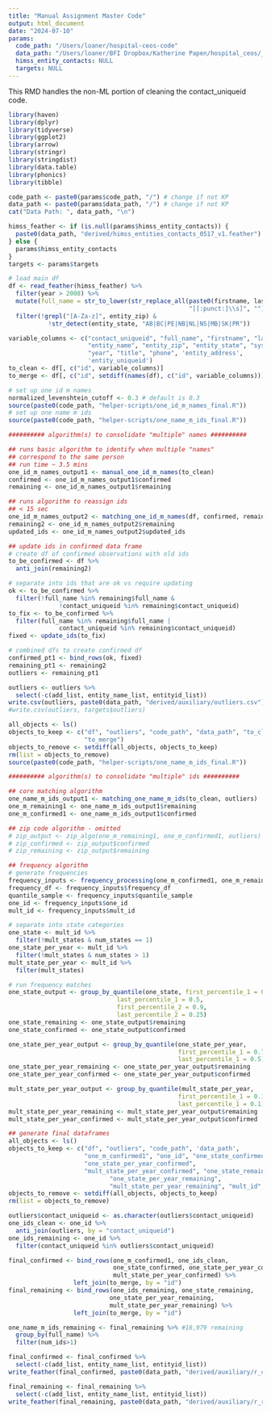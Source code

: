 ```yaml
---
title: "Manual Assignment Master Code"
output: html_document
date: "2024-07-10"
params:
  code_path: "/Users/loaner/hospital-ceos-code" 
  data_path: "/Users/loaner/BFI Dropbox/Katherine Papen/hospital_ceos/_data"
  himss_entity_contacts: NULL
  targets: NULL
---
```

This RMD handles the non-ML portion of cleaning the contact_uniqueid code.

```r
library(haven)
library(dplyr)
library(tidyverse)
library(ggplot2)
library(arrow)
library(stringr)
library(stringdist)
library(data.table)
library(phonics)
library(tibble)
```


```r
code_path <- paste0(params$code_path, "/") # change if not KP
data_path <- paste0(params$data_path, "/") # change if not KP
cat("Data Path: ", data_path, "\n")

himss_feather <- if (is.null(params$himss_entity_contacts)) {
  paste0(data_path, "derived/himss_entities_contacts_0517_v1.feather")  # Specify your backup value here
} else {
  params$himss_entity_contacts
}
targets <- params$targets

# load main df
df <- read_feather(himss_feather) %>%
  filter(year > 2008) %>%
  mutate(full_name = str_to_lower(str_replace_all(paste0(firstname, lastname), 
                                                  "[[:punct:]\\s]", ""))) %>%
  filter(!grepl("[A-Za-z]", entity_zip) & 
           !str_detect(entity_state, "AB|BC|PE|NB|NL|NS|MB|SK|PR")) 

variable_columns <- c("contact_uniqueid", "full_name", "firstname", "lastname", 
                      "entity_name", "entity_zip", "entity_state", "system_id", 
                      "year", "title", "phone", 'entity_address', 
                      'entity_uniqueid')
to_clean <- df[, c("id", variable_columns)]
to_merge <- df[, c("id", setdiff(names(df), c("id", variable_columns)))]

# set up one id m names
normalized_levenshtein_cutoff <- 0.3 # default is 0.3
source(paste0(code_path, "helper-scripts/one_id_m_names_final.R"))
# set up one name m ids
source(paste0(code_path, "helper-scripts/one_name_m_ids_final.R"))


```

```r
########## algorithm(s) to consolidate "multiple" names ########## 

## runs basic algorithm to identify when multiple "names" 
## correspond to the same person 
## run time ~ 3.5 mins
one_id_m_names_output1 <- manual_one_id_m_names(to_clean) 
confirmed <- one_id_m_names_output1$confirmed
remaining <- one_id_m_names_output1$remaining 

## runs algorithm to reassign ids
## < 15 sec
one_id_m_names_output2 <- matching_one_id_m_names(df, confirmed, remaining) 
remaining2 <- one_id_m_names_output2$remaining
updated_ids <- one_id_m_names_output2$updated_ids

## update ids in confirmed data frame
# create df of confirmed observations with old ids
to_be_confirmed <- df %>%
  anti_join(remaining2)

# separate into ids that are ok vs require updating
ok <- to_be_confirmed %>%
  filter(!full_name %in% remaining$full_name &
              !contact_uniqueid %in% remaining$contact_uniqueid)
to_fix <- to_be_confirmed %>%
  filter(full_name %in% remaining$full_name |
              contact_uniqueid %in% remaining$contact_uniqueid)
fixed <- update_ids(to_fix)

# combined dfs to create confirmed df
confirmed_pt1 <- bind_rows(ok, fixed)
remaining_pt1 <- remaining2
outliers <- remaining_pt1

outliers <- outliers %>%
  select(-c(add_list, entity_name_list, entityid_list))
write.csv(outliers, paste0(data_path, "derived/auxiliary/outliers.csv"), row.names = FALSE)
#write.csv(outliers, targets$outliers)
```

```r
all_objects <- ls()
objects_to_keep <- c("df", "outliers", "code_path", "data_path", "to_clean", 
                     "to_merge")
objects_to_remove <- setdiff(all_objects, objects_to_keep)
rm(list = objects_to_remove)
source(paste0(code_path, "helper-scripts/one_name_m_ids_final.R"))

########## algorithm(s) to consolidate "multiple" ids ########## 

## core matching algorithm
one_name_m_ids_output1 <- matching_one_name_m_ids(to_clean, outliers) 
one_m_remaining1 <- one_name_m_ids_output1$remaining
one_m_confirmed1 <- one_name_m_ids_output1$confirmed

## zip code algorithm - omitted
# zip_output <- zip_algo(one_m_remaining1, one_m_confirmed1, outliers) 
# zip_confirmed <- zip_output$confirmed
# zip_remaining <- zip_output$remaining

## frequency algorithm
# generate frequencies
frequency_inputs <- frequency_processing(one_m_confirmed1, one_m_remaining1, outliers)
frequency_df <- frequency_inputs$frequency_df
quantile_sample <- frequency_inputs$quantile_sample
one_id <- frequency_inputs$one_id
mult_id <- frequency_inputs$mult_id

# separate into state categories
one_state <- mult_id %>%
  filter(!mult_states & num_states == 1)
one_state_per_year <- mult_id %>%
  filter(!mult_states & num_states > 1)
mult_state_per_year <- mult_id %>%
  filter(mult_states)

# run frequency matches
one_state_output <- group_by_quantile(one_state, first_percentile_1 = 0.75, 
                              last_percentile_1 = 0.5,
                              first_percentile_2 = 0.9,
                              last_percentile_2 = 0.25)
one_state_remaining <- one_state_output$remaining
one_state_confirmed <- one_state_output$confirmed

one_state_per_year_output <- group_by_quantile(one_state_per_year, 
                                               first_percentile_1 = 0.75, 
                                               last_percentile_1 = 0.5)
one_state_per_year_remaining <- one_state_per_year_output$remaining
one_state_per_year_confirmed <- one_state_per_year_output$confirmed

mult_state_per_year_output <- group_by_quantile(mult_state_per_year, 
                                               first_percentile_1 = 0.15, 
                                               last_percentile_1 = 0.1)
mult_state_per_year_remaining <- mult_state_per_year_output$remaining
mult_state_per_year_confirmed <- mult_state_per_year_output$confirmed

## generate final dataframes
all_objects <- ls()
objects_to_keep <- c("df", "outliers", "code_path", 'data_path',
                     "one_m_confirmed1", "one_id", "one_state_confirmed", 
                     "one_state_per_year_confirmed",
                     "mult_state_per_year_confirmed", "one_state_remaining",
                            "one_state_per_year_remaining",
                            "mult_state_per_year_remaining", "mult_id","to_merge")
objects_to_remove <- setdiff(all_objects, objects_to_keep)
rm(list = objects_to_remove)

outliers$contact_uniqueid <- as.character(outliers$contact_uniqueid)
one_ids_clean <- one_id %>%
  anti_join(outliers, by = "contact_uniqueid")
one_ids_remaining <- one_id %>%
  filter(contact_uniqueid %in% outliers$contact_uniqueid)

final_confirmed <- bind_rows(one_m_confirmed1, one_ids_clean,
                             one_state_confirmed, one_state_per_year_confirmed,
                             mult_state_per_year_confirmed) %>%
                  left_join(to_merge, by = "id")
final_remaining <- bind_rows(one_ids_remaining, one_state_remaining,
                            one_state_per_year_remaining,
                            mult_state_per_year_remaining) %>%
                  left_join(to_merge, by = "id")

one_name_m_ids_remaining <- final_remaining %>% #18,979 remaining
  group_by(full_name) %>%
  filter(num_ids>1)

final_confirmed <- final_confirmed %>%
  select(-c(add_list, entity_name_list, entityid_list))
write_feather(final_confirmed, paste0(data_path, "derived/auxiliary/r_confirmed.feather"))

final_remaining <- final_remaining %>%
  select(-c(add_list, entity_name_list, entityid_list))
write_feather(final_remaining, paste0(data_path, "derived/auxiliary/r_remaining.feather"))


```